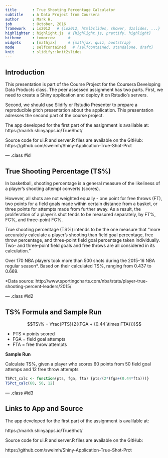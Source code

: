 ```yaml
---
title       : True Shooting Percentage Calculator
subtitle    : A Data Project from Coursera
author      : Mark H.
job         : October, 2016
framework   : io2012   # {io2012, html5slides, shower, dzslides, ...}
highlighter : highlight.js  # {highlight.js, prettify, highlight}
hitheme     : tomorrow      # 
widgets     : [mathjax]     # {mathjax, quiz, bootstrap}
mode        : selfcontained   # {selfcontained, standalone, draft}
knit        : slidify::knit2slides
---
```


## Introduction

This presentation is part of the Course Project for the Coursera Developing Data Products class. The peer assessed assignment has two parts. First, we need to create a Shiny application and deploy it on Rstudio's servers. 

Second, we should use Slidify or Rstudio Presenter to prepare a reproducible pitch presentation about the application. This presentation adresses the second part of the course project.

The app developed for the first part of the assignment is avalilable at: https://markh.shinyapps.io/TrueShot/

Source code for ui.R and server.R files are available on the GitHub: https://github.com/sweimh/Shiny-Application-True-Shot-Prct

--- .class #id 

## True Shooting Percentage (TS%)

In basketball, shooting percentage is a general measure of the likeliness of a player's shooting attempt converts (scores). 

However, all shots are not weighted equally - one point for free throws (FT), two points for a field goals made within certain distance from a basket, or three points for attempts made from further away. As a result, the proliferation of a player's shot tends to be measured separately, by FT%, FG%, and three-point FG%.

True shooting percentage (TS%) intends to be the one measure that  "more accurately calculate a player's shooting than field goal percentage, free throw percentage, and three-point field goal percentage taken individually. Two- and three-point field goals and free throws are all considered in its calculation."

Over 170 NBA players took more than 500 shots during the 2015-16 NBA regular season*. Based on their calculated TS%, ranging from 0.437 to 0.669.

*Data source: http://www.sportingcharts.com/nba/stats/player-true-shooting-percent-leaders/2015/

--- .class #id2

## TS% Formula and Sample Run
$$TS\% = \frac{PTS}{2{(FGA + {0.44 \times FTA}})}$$

- PTS = points scored
- FGA = field goal attempts
- FTA = free throw attempts

<b>Sample Run</b>

Calculate TS%, given a player who scores 60 points from 50 field goal attemps and 12 free throw attempts

```r
TSPct_calc <- function(pts, fga, fta) {pts/(2*(fga+(0.44*fta)))}
TSPct_calc(60, 50, 12)
```

--- .class #id3

## Links to App and Source

The app developed for the first part of the assignment is avalilable at:

https://markh.shinyapps.io/TrueShot/

Source code for ui.R and server.R files are available on the GitHub:

https://github.com/sweimh/Shiny-Application-True-Shot-Prct

